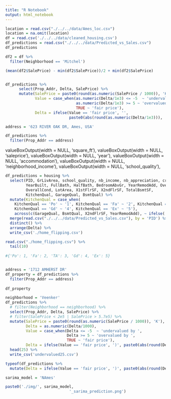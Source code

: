 ```yaml
---
title: "R Notebook"
output: html_notebook
---
```



```r
location = read.csv("./../../data/Ames_loc.csv")
location = na.omit(location)
df = read.csv('./../../data/cleaned_housing.csv')
df_predictions = read.csv("./../../data/Predicted_vs_Sales.csv")
df_predictions 
```

```r
df2 = df %>%
  filter(Neighborhood == 'Mitchel')

(mean(df2$SalePrice) - min(df2$SalePrice))/2 + min(df2$SalePrice)
```
```r

```
```r
df_predictions %>%
      select(Prop_Addr, Delta, SalePrice) %>%
      mutate(SalePrice = paste0(round(as.numeric(SalePrice / 1000)), 'K'),
             Value = case_when(as.numeric(Delta/1e3) <= -5  ~ 'undervalued by ',
                               as.numeric(Delta/1e3) >= 5 ~ 'overvalued by ',
                               TRUE ~ 'fair price'),
             Delta = ifelse(Value == 'fair price', '', 
                            paste0(abs(round(as.numeric(Delta/1e3))), 'K')))
```

```r
address = '623 RIVER OAK DR, Ames, USA'

df_predictions %>%
  filter(Prop_Addr == address)
```
valueBoxOutput(width = NULL, 'square_ft'),
                valueBoxOutput(width = NULL, 'saleprice'),
                valueBoxOutput(width = NULL, 'year'),
                valueBoxOutput(width = NULL, 'accommodation'),
                valueBoxOutput(width = NULL, 'neighborhood_income'),
                valueBoxOutput(width = NULL, 'school_quality'),
```r
df_predictions = housing %>%
  select(PID, GrLivArea, school_quality, nb_income, nb_appreciation, crime_rate, 
         YearBuilt, FullBath, HalfBath, BedroomAbvGr, YearRemodAdd, OverallQual,
         OverallCond, LotArea, X1stFlrSF, X2ndFlrSF, TotalBsmtSF,
         KitchenQual, GarageQual, BsmtQual) %>%
  mutate(KitchenQual = case_when(
    KitchenQual == 'Po' ~ '1', KitchenQual == 'Fa' ~ '2', KitchenQual == 'TA' ~ '3',
    KitchenQual == 'Gd' ~ '4', KitchenQual == 'Ex' ~ '5'),
    across(c(GarageQual, BsmtQual, X2ndFlrSF, YearRemodAdd), ~ ifelse(. == 0, '-', .))) %>%
  merge(read.csv("./../../data/Predicted_vs_Sales.csv"), by = 'PID') %>%
  distinct() %>%
  arrange(Delta) %>%
  write_csv('./home_flipping.csv')
```

```r
read.csv("./home_flipping.csv") %>%
  tail(10)
  
#{'Po': 1, 'Fa': 2, 'TA': 3, 'Gd': 4, 'Ex': 5}
```


```r
```


```r
address = '1712 AMHERST DR'
df_property = df_predictions %>%
  filter(Prop_Addr == address)
  
df_property
```


```r
neighborhood = 'Veenker'
df_predictions %>%
  # filter(Neighborhood == neighborhood) %>%
  select(Prop_Addr, Delta, SalePrice) %>%
  # filter(SalePrice < 2e5 | SalePrice > 5.7e5) %>%
  mutate(SalePrice = paste0(round(as.numeric(SalePrice / 1000)), 'K'),
         Delta = as.numeric(Delta/1000),
         Value = case_when(Delta <= -5  ~ 'undervalued by ',
                           Delta >= 5 ~ 'overvalued by ',
                           TRUE ~ 'fair price'),
         Delta = ifelse(Value == 'fair price', ')', paste0(abs(round(Delta)), 'K'))) %>%
  head(25) %>%
  write_csv('undervalued25.csv')
```

```r
typeof(df_predictions %>% 
  mutate(Delta = ifelse(Value == 'fair price', ')', paste0(abs(round(Delta)), 'K'))))
```


```r
sarima_model = 'NAmes'

paste0('./img/', sarima_model, 
                            '_sarima_prediction.png')
```



